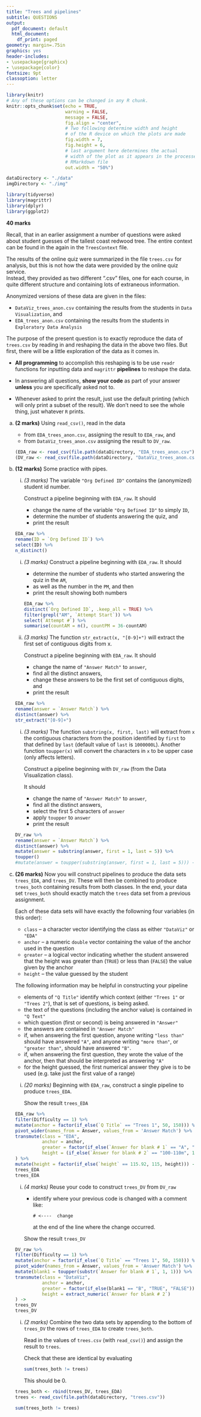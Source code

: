 ```yaml
---
title: "Trees and pipelines"
subtitle: QUESTIONS
output:
  pdf_document: default
  html_document:
    df_print: paged
geometry: margin=.75in
graphics: yes
header-includes:
- \usepackage{graphicx}
- \usepackage{color}
fontsize: 9pt
classoption: letter
---
```


```r
library(knitr)
# Any of these options can be changed in any R chunk.
knitr::opts_chunk$set(echo = TRUE, 
                      warning = FALSE,
                      message = FALSE,
                      fig.align = "center", 
                      # Two following determine width and height
                      # of the R device on which the plots are made
                      fig.width = 7, 
                      fig.height = 6,
                      # last argument here determines the actual 
                      # width of the plot as it appears in the processed
                      # RMarkdown file
                      out.width = "50%") 

dataDirectory <- "./data"
imgDirectory <- "./img"
```

```r
library(tidyverse)
library(magrittr)
library(dplyr)
library(ggplot2)
```

**40 marks**

Recall, that in an earlier assignment a number of questions were asked about student guesses of the tallest coast redwood tree.
The entire context can be found in the again in the `TreesContext` file.

The results of the online quiz were summarized in the file `trees.csv` for analysis, but this is not how the data were provided by the online quiz service.  
Instead, they provided as two different ".csv" files, one for each course, in quite different structure and containing lots of extraneous information.

Anonymized versions of these data are given in the files:

- `DataViz_trees_anon.csv` containing the results from the students in `Data Visualization`, and
- `EDA_trees_anon.csv` containing the results from the students in `Exploratory Data Analysis`

The purpose of the present question is to exactly reproduce the data of `trees.csv` by reading in and reshaping the data in the above two files.  But first, there will be a little exploration of the data as it comes in.

- **All programming** to accomplish this reshaping is to be use `readr` functions for inputting data and `magrittr` **pipelines** to reshape the data.

- In answering all questions, **show your code** as part of your answer **unless** you are specifically asked not to.

- Whenever asked to print the result, just use the default printing (which will only print a subset of the result).  We don't need to see the whole thing, just whatever `R` prints.

a. **(2 marks)**  Using `read_csv()`, read in the data 

   - from `EDA_trees_anon.csv`, assigning the result to `EDA_raw`, and
   - from `DataViz_trees_anon.csv` assigning the result to  `DV_raw`.
   
   ```r
(EDA_raw <- read_csv(file.path(dataDirectory, "EDA_trees_anon.csv")))
(DV_raw <- read_csv(file.path(dataDirectory, "DataViz_trees_anon.csv")))
   ```

\newpage   

b. **(12 marks)**  Some practice with pipes.

   i. *(3 marks)* The variable `"Org Defined ID"` contains the (anonymized) student id number.
      
      Construct a pipeline beginning with `EDA_raw`. It should
       
      - change the name of the variable `"Org Defined ID"` to simply `ID`,
      - determine the number of students answering the quiz, and
      - print the result
      
   ```r
EDA_raw %>%
   rename(ID = `Org Defined ID`) %>%
   select(ID) %>%
   n_distinct()
   ```
   i. *(3 marks)*  Construct a pipeline beginning with `EDA_raw`. It should
       
      - determine the number of students who started answering the quiz in the `AM`,
      - as well as the number in the `PM`, and then
      - print the result showing both numbers
   ```r
EDA_raw %>%
   distinct(`Org Defined ID`, .keep_all = TRUE) %>%
   filter(grepl("AM", `Attempt Start`)) %>%
   select(`Attempt #`) %>%
   summarise(countAM = n(), countPM = 36-countAM)
   ```
      
   i. *(3 marks)* The function `str_extract(x, "[0-9]+")` will extract the first set of contiguous digits from x.
   
      Construct a pipeline beginning with `EDA_raw`. It should
       
      - change the name of `"Answer Match"` to `answer`,
      - find all the distinct answers, 
      - change these answers to be the first set of contiguous digits, and
      - print the result
      
   ```r
EDA_raw %>%
   rename(answer = `Answer Match`) %>%
   distinct(answer) %>%
   str_extract("[0-9]+")
   ```
      
   i. *(3 marks)* The function `substring(x, first, last)` will extract from `x` the contiguous characters from the position identified by `first` to that defined by `last` (default value of `last` is `1000000L`).  Another function `toupper(x)` will convert the characters in `x` to be upper case (only affects letters).
   
      Construct a pipeline beginning with `DV_raw` (from the Data Visualization class). 
      
      It should
       
      - change the name of `"Answer Match"` to `answer`,
      - find all the distinct answers, 
      - select the first 5 characters of `answer`
      - apply `toupper` to `answer`
      - print the result
    
   ```r
DV_raw %>%
   rename(answer = `Answer Match`) %>%
   distinct(answer) %>%
   mutate(answer = substring(answer, first = 1, last = 5)) %>%
   toupper()
   #mutate(answer = toupper(substring(answer, first = 1, last = 5))) -> this returns col of dataframe
   ```

\newpage   

c. **(26 marks)**  Now you will construct pipelines to produce the data sets `trees_EDA`, and `trees_DV`.  These will then be combined to produce `trees_both` containing results from both classes.  In the end, your data set `trees_both` should exactly match the `trees` data set from a previous assignment.

   Each of these data sets will have exactly the followning four variables (in this order):
   
   - `class` -- a character vector identifying the class as either `"DataViz"` or `"EDA"`
   - `anchor` -- a numeric `double` vector containing the value of the anchor used in the question
   - `greater` -- a logical vector indicating whether the student answered that the height was greater than (`TRUE`) or less than (`FALSE`) the value given by the anchor
   - `height` -- the value guessed by the student

   The following information may be helpful in constructing your pipeline
   
   - elements of `"Q Title"` identify which context (either `"Trees 1"` or `"Trees 2"`),
     that is set of questions, is being asked.
   - the text of the questions (including the anchor value) is contained in `"Q Text"`
   - which question (first or second) is being answered in `"Answer"`
   - the answers are contained in `"Answer Match"`
   - if, when answering the first question, anyone writing `"less than"` should have answered `"A"`, and anyone writing  `"more than"`, or `"greater than"`, should have answered `"B"`.
   - if, when answering the first question, they wrote the value of the anchor, then that should be interpreted as answering `"A"` 
   - for the height guessed, the first numerical answer they give is to be used (e.g. take just the first value of a range)
  
   
   i. *(20 marks)* Beginning with `EDA_raw`, construct a single pipeline to produce `trees_EDA`.
    
      Show the result `trees_EDA`

   ```r
EDA_raw %>%
   filter(Difficulty == 1) %>%
   mutate(anchor = factor(if_else(`Q Title` == "Trees 1", 50, 150))) %>%
   pivot_wider(names_from = Answer, values_from = 'Answer Match') %>%
   transmute(class = "EDA", 
             anchor = anchor,
             greater = factor(if_else(`Answer for blank # 1` == "A", "FALSE", "TRUE")),
             height = (if_else(`Answer for blank # 2` == "100-110m", 100,extract_numeric(`Answer for blank # 2`)))
   ) %>%
   mutate(height = factor(if_else(`height` == 115.92, 115, height))) ->
   trees_EDA
trees_EDA
   ```

   i. *(4 marks)* Reuse your code to construct `trees_DV` from `DV_raw`
    
      - identify where your previous code is changed with a comment like:
      
        `# <----  change`
        
        at the end of the line where the change occurred.
        
      Show the result `trees_DV`

   ```r
DV_raw %>%
   filter(Difficulty == 1) %>%
   mutate(anchor = factor(if_else(`Q Title` == "Trees 1", 50, 150))) %>%
   pivot_wider(names_from = Answer, values_from = 'Answer Match') %>%
   mutate(blank1 = toupper(substr(`Answer for blank # 1`, 1, 1))) %>%            # <----  change
   transmute(class = "DataViz", 
             anchor = anchor,
             greater = factor(if_else(blank1 == "B", "TRUE", "FALSE")),      # <----  change
             height = extract_numeric(`Answer for blank # 2`)           # <----  change
   ) ->
   trees_DV
trees_DV
   ```
   

   i. *(2 marks)* Combine the two data sets by appending to the bottom of 
      `trees_DV` the rows of `trees_EDA` to create `trees_both`.
      
      Read in the values of `trees.csv` (with `read_csv()`) and 
      assign the result to `trees`.
      
      Check that these are identical by evaluating
      ```r
      sum(trees_both != trees)
      ```
      This should be 0.
      
   ```r
trees_both <- rbind(trees_DV, trees_EDA)
trees <- read_csv(file.path(dataDirectory, "trees.csv"))
   ```
   ```r
sum(trees_both != trees)
   ```
      